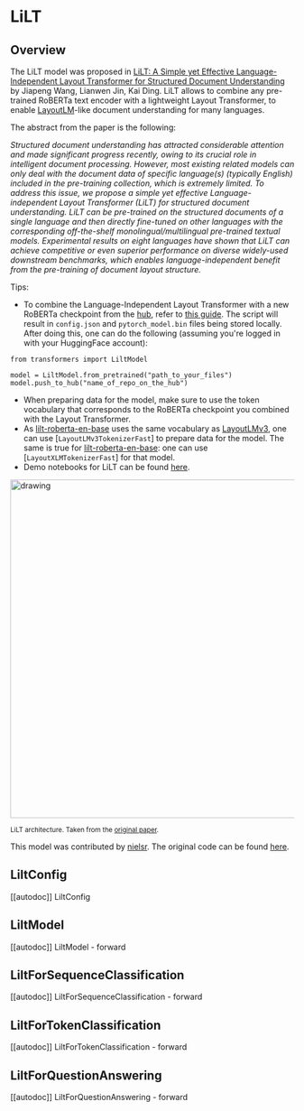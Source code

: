 <!--Copyright 2022 The HuggingFace Team. All rights reserved.

Licensed under the Apache License, Version 2.0 (the "License"); you may not use this file except in compliance with
the License. You may obtain a copy of the License at

http://www.apache.org/licenses/LICENSE-2.0

Unless required by applicable law or agreed to in writing, software distributed under the License is distributed on
an "AS IS" BASIS, WITHOUT WARRANTIES OR CONDITIONS OF ANY KIND, either express or implied. See the License for the
specific language governing permissions and limitations under the License.
-->

# LiLT

## Overview

The LiLT model was proposed in [LiLT: A Simple yet Effective Language-Independent Layout Transformer for Structured Document Understanding](https://arxiv.org/abs/2202.13669) by Jiapeng Wang, Lianwen Jin, Kai Ding.
LiLT allows to combine any pre-trained RoBERTa text encoder with a lightweight Layout Transformer, to enable [LayoutLM](layoutlm)-like document understanding for many
languages.

The abstract from the paper is the following:

*Structured document understanding has attracted considerable attention and made significant progress recently, owing to its crucial role in intelligent document processing. However, most existing related models can only deal with the document data of specific language(s) (typically English) included in the pre-training collection, which is extremely limited. To address this issue, we propose a simple yet effective Language-independent Layout Transformer (LiLT) for structured document understanding. LiLT can be pre-trained on the structured documents of a single language and then directly fine-tuned on other languages with the corresponding off-the-shelf monolingual/multilingual pre-trained textual models. Experimental results on eight languages have shown that LiLT can achieve competitive or even superior performance on diverse widely-used downstream benchmarks, which enables language-independent benefit from the pre-training of document layout structure.*

Tips:

- To combine the Language-Independent Layout Transformer with a new RoBERTa checkpoint from the [hub](https://huggingface.co/models?search=roberta), refer to [this guide](https://github.com/jpWang/LiLT#or-generate-your-own-checkpoint-optional).
The script will result in `config.json` and `pytorch_model.bin` files being stored locally. After doing this, one can do the following (assuming you're logged in with your HuggingFace account):

```
from transformers import LiltModel

model = LiltModel.from_pretrained("path_to_your_files")
model.push_to_hub("name_of_repo_on_the_hub")
```

- When preparing data for the model, make sure to use the token vocabulary that corresponds to the RoBERTa checkpoint you combined with the Layout Transformer.
- As [lilt-roberta-en-base](https://huggingface.co/SCUT-DLVCLab/lilt-roberta-en-base) uses the same vocabulary as [LayoutLMv3](layoutlmv3), one can use [`LayoutLMv3TokenizerFast`] to prepare data for the model.
The same is true for [lilt-roberta-en-base](https://huggingface.co/SCUT-DLVCLab/lilt-infoxlm-base): one can use [`LayoutXLMTokenizerFast`] for that model.
- Demo notebooks for LiLT can be found [here](https://github.com/NielsRogge/Transformers-Tutorials/tree/master/LiLT).

<img src="https://huggingface.co/datasets/huggingface/documentation-images/resolve/main/transformers/model_doc/lilt_architecture.jpg"
alt="drawing" width="600"/>

<small> LiLT architecture. Taken from the <a href="https://arxiv.org/abs/2202.13669">original paper</a>. </small>

This model was contributed by [nielsr](https://huggingface.co/nielsr).
The original code can be found [here](https://github.com/jpwang/lilt).


## LiltConfig

[[autodoc]] LiltConfig

## LiltModel

[[autodoc]] LiltModel
    - forward

## LiltForSequenceClassification

[[autodoc]] LiltForSequenceClassification
    - forward

## LiltForTokenClassification

[[autodoc]] LiltForTokenClassification
    - forward

## LiltForQuestionAnswering

[[autodoc]] LiltForQuestionAnswering
    - forward
